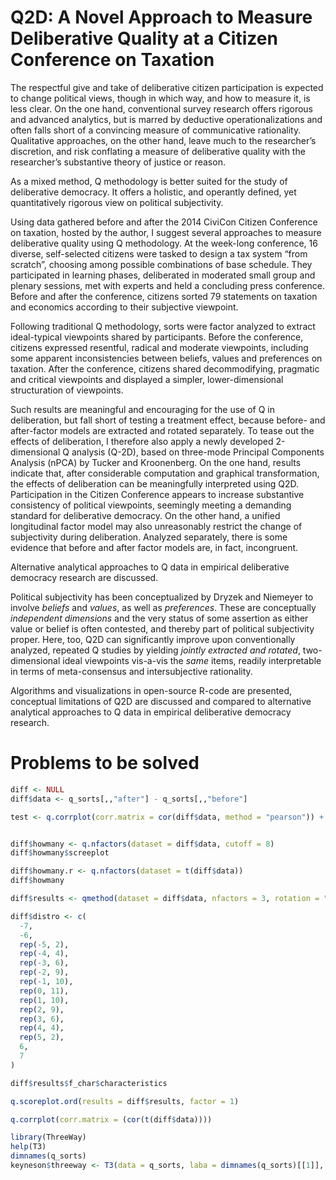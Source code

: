 # Q2D: A Novel Approach to Measure Deliberative Quality at a Citizen Conference on Taxation

The respectful give and take of deliberative citizen participation is expected to change political views, though in which way, and how to measure it, is less clear. 
On the one hand, conventional survey research offers rigorous and advanced analytics, but is marred by deductive operationalizations and often falls short of a convincing measure of communicative rationality. 
Qualitative approaches, on the other hand, leave much to the researcher's discretion, and risk conflating a measure of deliberative quality with the researcher's substantive theory of justice or reason.

As a mixed method, Q methodology is better suited for the study of deliberative democracy.
It offers a holistic, and operantly defined, yet quantitatively rigorous view on political subjectivity.

<!-- Dryzek and Niemeyer have shown that Q methodology can be a productive *mixed* method to study deliberative democracy: It offers a holistic, and operantly defined, yet quantitatively rigorous view on political subjectivity. -->

<!-- however, q tradittionally provides no clear way to study the *treatment effects* of some participatory intervention -->

Using data gathered before and after the 2014 CiviCon Citizen Conference on taxation, hosted by the author, I suggest several approaches to measure deliberative quality using Q methodology.
At the week-long conference, 16 diverse, self-selected citizens were tasked to design a tax system "from scratch", choosing among possible combinations of base schedule. 
They participated in learning phases, deliberated in moderated small group and plenary sessions, met with experts and held a concluding press conference.
Before and after the conference, citizens sorted 79 statements on taxation and economics according to their subjective viewpoint.

Following traditional Q methodology, sorts were factor analyzed to extract ideal-typical viewpoints shared by participants. 
Before the conference, citizens expressed resentful, radical and moderate viewpoints, including some apparent inconsistencies between beliefs, values and preferences on taxation. 
After the conference, citizens shared decommodifying, pragmatic and critical viewpoints and displayed a simpler, lower-dimensional structuration of viewpoints.

Such results are meaningful and encouraging for the use of Q in deliberation, but fall short of testing a treatment effect, because before- and after-factor models are extracted and rotated separately.
To tease out the effects of deliberation, I therefore also apply a newly developed 2-dimensional Q analysis (Q-2D), based on three-mode Principal Components Analysis (nPCA) by Tucker and Kroonenberg.
On the one hand, results indicate that, after considerable computation and graphical transformation, the effects of deliberation can be meaningfully interpreted using Q2D. 
Participation in the Citizen Conference appears to increase substantive consistency of political viewpoints, seemingly meeting a demanding standard for deliberative democracy. 
On the other hand, a unified longitudinal factor model may also unreasonably restrict the change of subjectivity during deliberation. 
Analyzed separately, there is some evidence that before and after factor models are, in fact, incongruent.

Alternative analytical approaches to Q data in empirical deliberative democracy research are discussed.

Political subjectivity has been conceptualized by Dryzek and Niemeyer to involve *beliefs* and *values*, as well as *preferences*.
These are conceptually *independent dimensions* and the very status of some assertion as either value or belief is often contested, and thereby part of political subjectivity proper.
Here, too, Q2D can significantly improve upon conventionally analyzed, repeated Q studies by yielding *jointly extracted and rotated*, two-dimensional ideal viewpoints vis-a-vis the *same* items, readily interpretable in terms of meta-consensus and intersubjective rationality.

Algorithms and visualizations in open-source R-code are presented, conceptual limitations of Q2D are discussed and compared to alternative analytical approaches to Q data in empirical deliberative democracy research.

# Problems to be solved

<!-- - Communality / nloads of factors seem to change (different people!)
- Eigenvalues increase!
- Factor of factors?
- Factor of item movements?
Look at factor CONGRUENCE (the angles!) -->

<!-- make screeplot with before/after data in one plot, that's essentially what you're hypothesizing -->



```r
diff <- NULL
diff$data <- q_sorts[,,"after"] - q_sorts[,,"before"]

test <- q.corrplot(corr.matrix = cor(diff$data, method = "pearson")) + ggtitle("Correlation of Movements")


diff$howmany <- q.nfactors(dataset = diff$data, cutoff = 8)
diff$howmany$screeplot

diff$howmany.r <- q.nfactors(dataset = t(diff$data))
diff$howmany

diff$results <- qmethod(dataset = diff$data, nfactors = 3, rotation = "equamax", forced = FALSE, cor.method = "pearson", threshold = "none", allow.confounded = TRUE, distribution = diff$distro)

diff$distro <- c(
  -7, 
  -6, 
  rep(-5, 2), 
  rep(-4, 4),
  rep(-3, 6),
  rep(-2, 9),
  rep(-1, 10),
  rep(0, 11),
  rep(1, 10),
  rep(2, 9),
  rep(3, 6),
  rep(4, 4),
  rep(5, 2),
  6,
  7
)

diff$results$f_char$characteristics

q.scoreplot.ord(results = diff$results, factor = 1)

q.corrplot(corr.matrix = (cor(t(diff$data))))
```



```r
library(ThreeWay)
help(T3)
dimnames(q_sorts)
keyneson$threeway <- T3(data = q_sorts, laba = dimnames(q_sorts)[[1]], labb = dimnames(q_sorts)[[2]], labc = dimnames(q_sorts)[[3]])
```


<!-- is there a two-dimensional equivalent to PCA? -->


<!-- crazy idea for two-dimensional PCA, just make the lower diag different, this is via qlist from Tim Michel:
i J Christopher:

I've been reading all the responses my query  has generated, to reflect on your response:

1) I understood what you meant by fusing the Q-Sorts together.
2) However, I agree with others on the topic that it doesn't make sense to simply fuse the sorts together and then do the calculations as if they were one large Q-Sort
3) I reiterate that using a block diagonal correlation matrix would seem a more reasonable approach

i.e.  [ M   0  ] , where M are the correlations based on the 1st Qsort and N the 2nd.
      [ 0   N  ]

4) That would get away from correlating apples and oranges so to speak
5) This way we would get a cleaner result and the calculated factors would possibly reflect the subject positions on Qsort1 and Qsort2 without the other noise in the data.
6) I think one would still have to make a case that the qsets are related and would have to administered in the same temporal frame.

Now in my limited exposure to Q-Methodology, it seems to me that it is employed to find clusters of opinions or subjectivities on the topic outlined int the Q-sets. I would think that combining the Q-Sorts in this manner would identify clusters of opinions & subjectivities in the combined Q-Sets.
 -->
